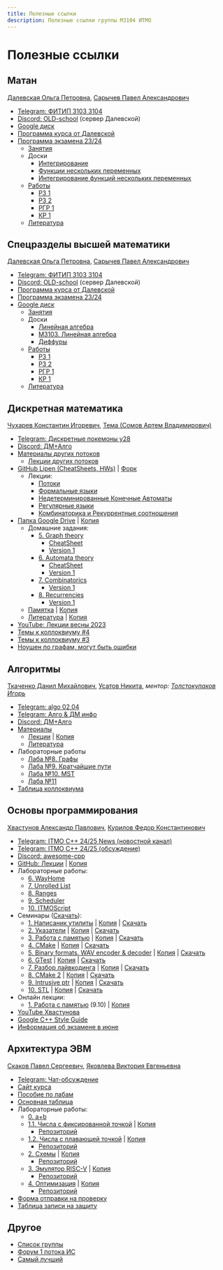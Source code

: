 ```yaml
---
title: Полезные ссылки
description: Полезные ссылки группы M3104 ИТМО
---
```


# Полезные ссылки


<Deadlines />


<AppInstall />

## Матан

[Далевская Ольга Петровна](https://discordapp.com/users/689856496078422023/), [Сарычев Павел Александрович](https://t.me/Xixiidjfj)

- [Telegram: ФИТИП 3103 3104](https://t.me/+8Bb3tRNZsfc5Nzgy)
- [Discord: OLD-school](https://discord.gg/HDC4MWVW) (сервер Далевской)
- [Google диск](https://drive.google.com/drive/folders/1RlSc6qlZQ7-mYKLfb2RQOGN0tSXJwHR8)
- [Программа курса от Далевской](https://docs.google.com/document/d/15xCmlWKHNoFgSom-ON0ZWLwtpKpqKmVEGuYQbb9u-4M/edit?tab=t.0)
- [Программа экзамена 23/24](https://docs.google.com/document/d/1BcKWBR1ClNQgLOIoQDk4ixHyB935thuOsxnyhysnVFQ/mobilebasic)
  - [Занятия](https://drive.google.com/drive/folders/1jmEbzLfCv_kI6LeJASItECuP7NFAOSb6)
  - Доски
    - [Интегрирование](https://miro.com/app/board/uXjVLlqkddQ=/?share_link_id=621900381842)
    - [Функции нескольких переменных](https://miro.com/app/board/uXjVIYQbiv4=/)
    - [Интегрирование функций нескольких переменных](https://miro.com/app/board/uXjVIDkOwxw=/?share_link_id=789858479444)
  - [Работы](https://drive.google.com/drive/folders/1KNv1Bu5voxe_8TMIA5sgpTL4MWoHOJv8)
    - [РЗ 1](https://drive.google.com/drive/folders/1c2ulTPI0_YsprIYD_YpneZDr1ks6sclQ)
    - [РЗ 2](https://drive.google.com/drive/folders/1WRAsdpWP-l2DONnjxi3ZdvNy7vLAal03)
    - [РГР 1](https://drive.google.com/drive/folders/1hcnFU9Eu2u2Ut0vWe4MbGKxUJKiMgT5a)
    - [КР 1](https://drive.google.com/drive/folders/1AwFSfTTjnwrq-0vF9FLujHLwUtxFzx1R)
  - [Литература](https://drive.google.com/drive/folders/1W8S6fSMdZH0tlflKe3xzAdH9AmotVh--)


## Спецразделы высшей математики

[Далевская Ольга Петровна](https://discordapp.com/users/689856496078422023/), [Сарычев Павел Александрович](https://t.me/Xixiidjfj)

- [Telegram: ФИТИП 3103 3104](https://t.me/+8Bb3tRNZsfc5Nzgy)
- [Discord: OLD-school](https://discord.gg/HDC4MWVW) (сервер Далевской)
- [Программа курса от Далевской](https://docs.google.com/document/d/1y0nkltRnO7aBynBa-p12ICJ760zPOtdjxuJ8D97tOpE/edit?usp=sharing)
- [Программа экзамена 23/24](https://docs.google.com/document/d/1RPfAGf7Yy-p18XSyk7nWXfVI_5W7Q_eak5QA5mLd5cQ/mobilebasic)
- [Google диск](https://drive.google.com/drive/folders/1yBveEnvGhIyP5tjSeY8TLnF3WDjRxSkW)
  - [Занятия](https://drive.google.com/drive/folders/1BBXjyNdJDARHWdtq34T7GAoS7eyDypa6)
  - Доски
    - [Линейная алгебра](https://miro.com/app/board/uXjVLlq18dg=)
    - [M3103. Линейная алгебра](https://miro.com/app/board/uXjVLlrJg9o=)
    - [Диффуры](https://miro.com/app/board/uXjVIMcu6uc=/?share_link_id=712357751556)
  - [Работы](https://drive.google.com/drive/folders/1XWX9tdSPI98WFBeHQXxnzb26pkVJbXOu)
    - [РЗ 1](https://drive.google.com/drive/folders/1Yzh8IMjxDggx34ePhuRF6bRuMM1o-AH8)
    - [РЗ 2](https://drive.google.com/drive/folders/1lxjF_k0ETzDjInXVM1xphSXtFm2Lfw_t)
    - [РГР 1](https://drive.google.com/drive/folders/1fTaoO9hO86yxqwkw3-ArxyYFAG8vYhLz)
    - [КР 1](https://drive.google.com/drive/folders/1ExEnKn4xZ5IW5BhqmllVJMJ4icIi1bJT)
  - [Литература](https://drive.google.com/drive/folders/1bf782DXgrkQ7BaaG4D2tm1soFF7oA9X6)


## Дискретная математика

[Чухарев Константин Игоревич](https://discordapp.com/users/380706899131367424/), [Тема (Сомов Артем Владимирович)](https://t.me/catghoti)

- [Telegram: Дискретные покемоны y28](tg://privatepost?channel=2179126405&single&thread=1)
- [Discord: ДМ+Алго](https://discord.com/channels/1279787292034076817/1279793137207869494)
- [Материалы других потоков](https://dm-aisd.yonote.ru/share/itmo_dm_aisd)
  - [Лекции других потоков](https://dm-aisd.yonote.ru/share/dm_lections)
- [GitHub Lipen (CheatSheets, HWs)](https://github.com/Lipen/discrete-math-course) | [Форк](https://github.com/nawinds/discrete-math-course)
  - Лекции:
    - [Потоки](https://lipen.github.io/discrete-math-course/lec-flow.pdf)
    - [Формальные языки](https://lipen.github.io/discrete-math-course/lec-formal.pdf)
    - [Недетерминированные Конечные Автоматы](https://lipen.github.io/discrete-math-course/lec-nfa.pdf)
    - [Регулярные языки](https://lipen.github.io/discrete-math-course/lec-regular.pdf)
    - [Комбинаторика и Рекуррентные соотношения](https://lipen.github.io/discrete-math-course/lec-combinatorics.pdf)
- [Папка Google Drive](https://drive.google.com/drive/folders/1ReeYK89xcJf7cO9Vg9pOifGVoxdJPzMd) | [Копия](https://drive.google.com/drive/folders/18uSFllRRkv8EU1hO8nnzCQ21twAAwnaY?usp=sharing)
  - Домашние задания:
    - [5. Graph theory](https://drive.google.com/drive/folders/1BqSgP3mfJwDcF4bdGCj4hu-kGknL1FtI)
      - [CheatSheet](https://drive.google.com/file/d/1R2gPkhX8dYLAfXuydj0hUD3owEPQa3Da/view)
      - [Version 1](https://drive.google.com/file/d/1CHuKmR8bZQxrOHlGfa_t2VwcA-KU-j-h/view?usp=drive_open)
    - [6. Automata theory](https://drive.google.com/drive/u/0/mobile/folders/1ReeYK89xcJf7cO9Vg9pOifGVoxdJPzMd/1-xEnMc67-3OATmAWtKgD59jDqto-NhWz?sort=13&direction=a)
      - [CheatSheet](https://drive.google.com/file/d/1LUe6uZjlp0Gcn8WOxAqgtrlcXHO5S7uD/view)
      - [Version 1](https://drive.google.com/file/d/1UJ-Y-nqhm_JBZO08d4hJUV6le8DS8TGr/view)
    - [7. Combinatorics](https://drive.google.com/drive/folders/1v_jW-ldLYY4gJoMgeTtY3e28i4Yr9CA7)
      - [Version 1](https://drive.google.com/file/d/1_LQVvw8NR8ssJNCAvKfxT_50Va1N7fv5/view)
    - [8. Recurrencies](https://drive.google.com/drive/folders/1svpnK9iJWIlUeDZN_v-z4CO7ftjypcbv)
      - [Version 1](https://drive.google.com/file/d/1HqXaz5WWx-1QlwoqWKwMIWgumXbfzQ2V/view)
  - [Памятка](https://docs.google.com/document/d/14rxNIPiW9FW3BuyEtAu947BJZ0UkJFu6WAr0zULDbmA/edit#heading=h.j75x0g10s2dp) | [Копия](https://docs.google.com/document/d/1-OJ7WILKVMc8kqY4PnUg4rnmc96G66ETPNwrTyk68Go/edit?tab=t.0#heading=h.33ymx1y9403o)
  - [Литература](https://drive.google.com/drive/folders/1W63cvUPTaqqHQWqAnkdz1mVHGnfQyNjC) | [Копия](https://drive.google.com/drive/folders/1JlO0ytQO3BhIAbiy4I3eN1t4-EA37_NY?usp=sharing)
- [YouTube: Лекции весны 2023](https://youtube.com/playlist?list=PLyWwrxxKY6Kfy5npb-O5Tm3yoofNPEf2T)
- [Темы к коллоквиуму #4](https://docs.google.com/document/d/1qslFdVDt617erp97-hQ8kuofAlO6zUKYuI1IuGs8SSA/edit?tab=t.0#heading=h.i9hrrguqcj6)
- [Темы к коллоквиуму #3](https://docs.google.com/document/d/1JLdh_VuFubrlUR_YFHqPDoox4q9RJvIJXgrhctjLSwo/edit?usp=drivesdk)
- [Ноушен по графам, могут быть ошибки](https://awes0me.notion.site/KK-03-f0d0c3ff51c74e1db9575262fd3446e2)


## Алгоритмы

[Ткаченко Данил Михайлович](https://t.me/tkach_tech), [Усатов Никита](https://t.me/nikitakosatka), _ментор: [Толстокулаков Игорь](https://t.me/biqiboqi)_

- [Telegram: algo 02,04](https://t.me/+3MU9OzdeyzYzMzEy)
- [Telegram: Алго & ДМ инфо](https://t.me/algo_math_info)
- [Discord: ДМ+Алго](https://discord.com/channels/1279787292034076817/1279793168639856660)
- [Материалы](https://dm-aisd.yonote.ru/share/itmo_dm_aisd)
  - [Лекции](https://drive.google.com/drive/folders/152-fnyMALSYX8Fxy6R0lHi6djUUMCJbz) | [Копия](https://drive.google.com/drive/folders/1-3qZHbO-d7JzVJH0pN84_KjXLJVAwkuT?usp=sharing)
  - [Литература](https://dm-aisd.yonote.ru/share/itmo_aisd_books)
- Лабораторные работы
  - [Лаба №8. Графы](https://sort-me.org/contest/300)
  - [Лаба №9. Кратчайшие пути](https://sort-me.org/contest/301)
  - [Лаба №10. MST](https://sort-me.org/contest/302)
  - [Лаба №11](https://sort-me.org/contest/305)
- [Таблица коллоквиума](https://docs.google.com/spreadsheets/d/1qnRlGgVarcpVvITbeRbFxM_PkyzPjhC-GiV17sdlr2c/edit?gid=2091578327#gid=2091578327)


## Основы программирования

[Хвастунов Александр Павлович](https://t.me/hvost239), [Курилов Федор Константинович](https://t.me/fkurilov)

- [Telegram: ITMO C++ 24/25 News (новостной канал)](https://t.me/+TrkaJQNAvmVkYjk6)
- [Telegram: ITMO C++ 24/25 (обсуждение)](https://t.me/+P7FY7vt4qCM3NTZi)
- [Discord: awesome-cpp](https://discord.gg/QhuennRzkK)
- [GitHub: Лекции](https://github.com/is-itmo-c-24/lectures) | [Копия](https://github.com/nawinds/is-itmo-c-24-lectures)
- Лабораторные работы:
  - [6. WayHome](https://classroom.github.com/a/HsJ6qrbu)
  - [7. Unrolled List](https://classroom.github.com/a/F94lbM9T)
  - [8. Ranges](https://classroom.github.com/a/AMw6ugCA)
  - [9. Scheduler](https://classroom.github.com/a/riVjYclw)
  - [10. ITMOScript](https://classroom.github.com/a/JwSdNObp)
- Семинары ([Скачать](https://niuitmo-my.sharepoint.com/:f:/g/personal/nawinds_niuitmo_ru/EowZ-oY8uYVJuuAcmsY3TRwBdCS3VKzKST9Jw9ezh-IiRQ?e=ieJbUX)):
  - [1. Написаник утилиты](https://drive.google.com/file/d/1AyHJQmffsv1Nv31oR0OtqPvcu3KmyFtI/view?usp=drivesdk) | [Копия](https://youtu.be/mvB2uN8gWC0) | [Скачать](https://niuitmo-my.sharepoint.com/:v:/g/personal/nawinds_niuitmo_ru/Ea2ITB1cWKhEswDs4XEU-T8B68eVTezvMj9TuRn_6uUzYA?nav=eyJyZWZlcnJhbEluZm8iOnsicmVmZXJyYWxBcHAiOiJPbmVEcml2ZUZvckJ1c2luZXNzIiwicmVmZXJyYWxBcHBQbGF0Zm9ybSI6IldlYiIsInJlZmVycmFsTW9kZSI6InZpZXciLCJyZWZlcnJhbFZpZXciOiJNeUZpbGVzTGlua0NvcHkifX0&e=k8mvI0)
  - [2. Указатели](https://youtu.be/UYP_0aqWmCw) | [Копия](https://youtu.be/uAmOy3FQlgk) | [Скачать](https://niuitmo-my.sharepoint.com/:v:/g/personal/nawinds_niuitmo_ru/EYC44PQAaYVMlNCb5RjaZ4gBBqG69TS2O2aKN6oFpbSK5Q?nav=eyJyZWZlcnJhbEluZm8iOnsicmVmZXJyYWxBcHAiOiJPbmVEcml2ZUZvckJ1c2luZXNzIiwicmVmZXJyYWxBcHBQbGF0Zm9ybSI6IldlYiIsInJlZmVycmFsTW9kZSI6InZpZXciLCJyZWZlcnJhbFZpZXciOiJNeUZpbGVzTGlua0NvcHkifX0&e=oil1Y0)
  - [3. Работа с памятью](https://www.youtube.com/watch?v=n_8mNotAWi8) | [Копия](https://youtu.be/yxwVJWjQLbM) | [Скачать](https://niuitmo-my.sharepoint.com/:v:/g/personal/nawinds_niuitmo_ru/ERv0KZ6BgrRIpU3FA6H1N_kBBM39Tf9ZARb37TAz2xcB3g?nav=eyJyZWZlcnJhbEluZm8iOnsicmVmZXJyYWxBcHAiOiJPbmVEcml2ZUZvckJ1c2luZXNzIiwicmVmZXJyYWxBcHBQbGF0Zm9ybSI6IldlYiIsInJlZmVycmFsTW9kZSI6InZpZXciLCJyZWZlcnJhbFZpZXciOiJNeUZpbGVzTGlua0NvcHkifX0&e=Bdv42y)
  - [4. CMake](https://www.youtube.com/watch?v=PEJrbshnHZg) | [Копия](https://youtu.be/TnLt3fwOicA) | [Скачать](https://niuitmo-my.sharepoint.com/:v:/g/personal/nawinds_niuitmo_ru/EfBqpO_b8epAkTOp2dKJUxQBqxuUEyGw_6vegE98YGG-kA?nav=eyJyZWZlcnJhbEluZm8iOnsicmVmZXJyYWxBcHAiOiJPbmVEcml2ZUZvckJ1c2luZXNzIiwicmVmZXJyYWxBcHBQbGF0Zm9ybSI6IldlYiIsInJlZmVycmFsTW9kZSI6InZpZXciLCJyZWZlcnJhbFZpZXciOiJNeUZpbGVzTGlua0NvcHkifX0&e=1x0dxp)
  - [5. Binary formats. WAV encoder & decoder](https://www.youtube.com/watch?v=C0C1a67BNbU) | [Копия](https://youtu.be/faUlbl7NblA) | [Скачать](https://niuitmo-my.sharepoint.com/:v:/g/personal/nawinds_niuitmo_ru/EdOudkpA7wpMp7ePwMEcZgwBn5SP7-bdPZ-0XwapZ5AE0Q?nav=eyJyZWZlcnJhbEluZm8iOnsicmVmZXJyYWxBcHAiOiJPbmVEcml2ZUZvckJ1c2luZXNzIiwicmVmZXJyYWxBcHBQbGF0Zm9ybSI6IldlYiIsInJlZmVycmFsTW9kZSI6InZpZXciLCJyZWZlcnJhbFZpZXciOiJNeUZpbGVzTGlua0NvcHkifX0&e=w5iBN8)
  - [6. GTest](https://www.youtube.com/watch?v=8jsK8W6UoF4) | [Копия](https://youtu.be/2CWzyWJrTRA) | [Скачать](https://niuitmo-my.sharepoint.com/:v:/g/personal/nawinds_niuitmo_ru/EQn3M7xpE6pCkxPUv4nI8r0B0tfPq3hQDhC9gCtiAWB4ng?nav=eyJyZWZlcnJhbEluZm8iOnsicmVmZXJyYWxBcHAiOiJPbmVEcml2ZUZvckJ1c2luZXNzIiwicmVmZXJyYWxBcHBQbGF0Zm9ybSI6IldlYiIsInJlZmVycmFsTW9kZSI6InZpZXciLCJyZWZlcnJhbFZpZXciOiJNeUZpbGVzTGlua0NvcHkifX0&e=N9qri7)
  - [7. Разбор лайвкодинга](https://www.youtube.com/watch?v=6KO4EEf1Mno) | [Копия](https://youtu.be/Wc6OEERvoEY) | [Скачать](https://niuitmo-my.sharepoint.com/:v:/g/personal/nawinds_niuitmo_ru/EUN_j2d_pn1LjhY9JhzO8kIBdbjkN3yKVRv_k9GlTRpBlQ?nav=eyJyZWZlcnJhbEluZm8iOnsicmVmZXJyYWxBcHAiOiJPbmVEcml2ZUZvckJ1c2luZXNzIiwicmVmZXJyYWxBcHBQbGF0Zm9ybSI6IldlYiIsInJlZmVycmFsTW9kZSI6InZpZXciLCJyZWZlcnJhbFZpZXciOiJNeUZpbGVzTGlua0NvcHkifX0&e=emHVbb)
  - [8. CMake 2](https://youtu.be/XXmRsV0NdkI) | [Копия](https://youtu.be/FTmbpDUzSbA) | [Скачать](https://niuitmo-my.sharepoint.com/:v:/g/personal/nawinds_niuitmo_ru/Edq1RnO27YBDrIn4CI0iH2UBc6ojF3WjiFGIhoJdIyH2Aw?nav=eyJyZWZlcnJhbEluZm8iOnsicmVmZXJyYWxBcHAiOiJPbmVEcml2ZUZvckJ1c2luZXNzIiwicmVmZXJyYWxBcHBQbGF0Zm9ybSI6IldlYiIsInJlZmVycmFsTW9kZSI6InZpZXciLCJyZWZlcnJhbFZpZXciOiJNeUZpbGVzTGlua0NvcHkifX0&e=bO51M3)
  - [9. Intrusive ptr](https://youtu.be/XpF3buuv6N0) | [Копия](https://youtu.be/l7tejhEJV6E) | [Скачать](https://niuitmo-my.sharepoint.com/:v:/g/personal/nawinds_niuitmo_ru/EYNqRodwd5dKsQPqAXpJSEIBYe_D0Wd-g6PuyLZ8jglhgw?nav=eyJyZWZlcnJhbEluZm8iOnsicmVmZXJyYWxBcHAiOiJPbmVEcml2ZUZvckJ1c2luZXNzIiwicmVmZXJyYWxBcHBQbGF0Zm9ybSI6IldlYiIsInJlZmVycmFsTW9kZSI6InZpZXciLCJyZWZlcnJhbFZpZXciOiJNeUZpbGVzTGlua0NvcHkifX0&e=peAzEP)
  - [10. STL](https://www.youtube.com/watch?v=zB1PFUwKph0) | [Копия](https://youtu.be/P_hwqc4obUc) | [Скачать](https://niuitmo-my.sharepoint.com/:v:/g/personal/nawinds_niuitmo_ru/EQWVMacz07JMqJWL5Qrx2JkBSxTPzsL2VRuMShlci-TMzg?nav=eyJyZWZlcnJhbEluZm8iOnsicmVmZXJyYWxBcHAiOiJPbmVEcml2ZUZvckJ1c2luZXNzIiwicmVmZXJyYWxBcHBQbGF0Zm9ybSI6IldlYiIsInJlZmVycmFsTW9kZSI6InZpZXciLCJyZWZlcnJhbFZpZXciOiJNeUZpbGVzTGlua0NvcHkifX0&e=uEy4mR)
- Онлайн лекции:
  - [1. Работа с памятью](https://drive.google.com/file/d/14vr2z-H5RV0FeZ0oVbkulqJKQ8pVTrtG/view?usp=sharing) (9.10) | [Копия](https://drive.google.com/file/d/1zca-oAgCsvV9pLhHEdv0NcDDWFcRn_u3/view?usp=sharing)
- [YouTube Хвастунова](https://www.youtube.com/@hvastunovalexandr/videos)
- [Google C++ Style Guide](https://google.github.io/styleguide/cppguide.html)
- [Информация об экзамене в июне](https://github.com/is-itmo-c-24/lectures/blob/main/Exam%20-%20II.md)


## Архитектура ЭВМ

[Скаков Павел Сергеевич](https://t.me/pavelxs), [Яковлева Виктория Евгеньевна](https://t.me/viktoriya_yve)

- [Telegram: Чат-обсуждение](https://t.me/+RAW7y7kVzdcxMjdi)
- [Сайт курса](https://skkv-itmo.gitbook.io/se-comp-arch-course)
- [Пособие по лабам](https://books.ifmo.ru/file/pdf/3227.pdf)
- [Основная таблица](https://docs.google.com/spreadsheets/d/1gDMcROqdYmK-Jxq-6HBT_3PSUs0LcioeHvq0ipQ6jXo/edit?usp=sharing)
- Лабораторные работы:
  - [0. a+b](https://classroom.github.com/a/gwTvMXbk)
  - [1.1. Числа с фиксированной точкой](https://docs.google.com/document/d/1xh0yWsal7kysk5mJpuPK4jrtH5jxsvOrUTSMOlzZ82k/edit?tab=t.0) | [Копия](https://docs.google.com/document/d/1zwwwiFK546pu3w6rwP6bXCor0HK_wOwkr6wsWfNeuLA/edit?tab=t.0)
    - [Репозиторий](https://classroom.github.com/a/NnvBBffr)
  - [1.2. Числа с плавающей точкой](https://docs.google.com/document/d/11npNSgySpFy2EQb9KF3dYXWM2O29xWnVAciUWs4NbdM/edit?usp=sharing) | [Копия](https://docs.google.com/document/d/1z-28NLqn2hB-WJ-poq5NuX2ypzLagiyIM4M2BP5EPBo/edit?usp=sharing)
    - [Репозиторий](https://classroom.github.com/a/toHHm1sS)
  - [2. Схемы](https://docs.google.com/document/d/1AhWBCNFw1al6T292iXONvh_4dfZYOhP0Rcpgegvqyak/edit?usp=sharing) | [Копия](https://docs.google.com/document/d/1DGggor4gABfx3HIi4IO_iAza1jS_L0YLbVAxwdHD85U/edit?usp=sharing)
    - [Репозиторий](https://classroom.github.com/a/DZDqkhUe)
  - [3. Эмулятор RISC-V](https://docs.google.com/document/d/1LtnwbkaSkd9DE64NdTjeWIgDXXFCn2BGo3J_MQpPc2o/edit?usp=sharing) | [Копия](https://docs.google.com/document/d/1HVxnkkHbqk-vccTwJADIq3PbFday2f0wo1pAWFpiJeM/edit?usp=sharing)
    - [Репозиторий](https://classroom.github.com/a/U6_1epkf)
  - [4. Оптимизация](https://docs.google.com/document/d/1-RUo3owSWy-3gbCp4CH_qMaNs56bD29-n_R8lOV9dKo/edit?tab=t.0) | [Копия](https://docs.google.com/document/d/102Sn5-xEK2BgdbHwg5s__FpcSEcaQjqmepvLtkd2rDs/edit?usp=sharing)
    - [Репозиторий](https://classroom.github.com/a/dDFAYWvR)
- [Форма отправки на проверку](https://forms.gle/eQNgwAxmYQ1Kyr5UA)
- [Таблица записи на защиту](https://docs.google.com/spreadsheets/d/1x-xMwoB_imN-WVuldHPNc0f3YNpzu-c7DvIASfHQCIA/edit?usp=sharing)


## Другое

- [Список группы](https://docs.google.com/spreadsheets/d/1BU9yoCgnudYTgzXqx3rMHialaSNadEkkJdsi7rFgvQM/edit?usp=sharing)
- [Форум 1 потока ИС](https://t.me/+-vtPNsU8axxiZDVi)
- [Самый лучший](https://t.me/PaketichZ)


<EditPageLink filePath="/src/pages/index.mdx" />
